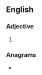 ==English==

===Adjective===
{{head|en|adjective superlative form}}

# {{en-superlative of|arid}}

===Anagrams===
* {{anagrams|en|Atreids|asterid|astride|atrides|diaster|disrate|restiad|sideart|staider|staired|tardies|tirades|tradies}}